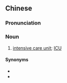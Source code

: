 {{also|重病监护室}}
==Chinese==
{{zh-forms|s=重病监护室|type=221}}

===Pronunciation===
{{zh-pron
|m=zhòngbìng jiānhù室
|c=cung5 beng6 gaam1 wu6 sat1
|cat=n
}}

===Noun===
{{zh-noun}}

# [[intensive care unit]]; [[ICU]]

====Synonyms====
* {{zh-l|加護病房}}
* {{zh-l|監護病房}}